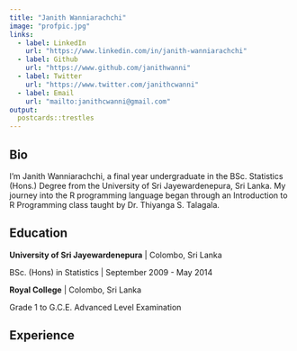 ```yaml
---
title: "Janith Wanniarachchi"
image: "profpic.jpg"
links:
  - label: LinkedIn
    url: "https://www.linkedin.com/in/janith-wanniarachchi"
  - label: Github
    url: "https://www.github.com/janithwanni"
  - label: Twitter
    url: "https://www.twitter.com/janithcwanni"
  - label: Email
    url: "mailto:janithcwanni@gmail.com"
output:
  postcards::trestles
---
```

 
## Bio

I’m Janith Wanniarachchi, a final year undergraduate in the BSc. Statistics (Hons.) Degree from the University of Sri Jayewardenepura, Sri Lanka. My journey into the R programming language began through an Introduction to R Programming class taught by Dr. Thiyanga S. Talagala. 

## Education

**University of Sri Jayewardenepura** | Colombo, Sri Lanka

BSc. (Hons) in Statistics | September 2009 - May 2014

**Royal College** | Colombo, Sri Lanka

Grade 1 to G.C.E. Advanced Level Examination

## Experience



